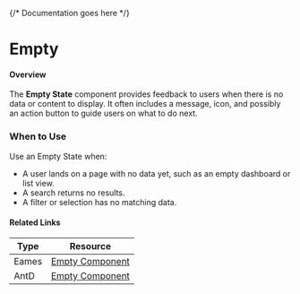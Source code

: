 

<Meta of={EmptyStories} />

{/* Documentation goes here */}

# Empty

#### Overview

The **Empty State** component provides feedback to users when there is no data or content to display. It often includes a message, icon, and possibly an action button to guide users on what to do next.

### When to Use
Use an Empty State when:
- A user lands on a page with no data yet, such as an empty dashboard or list view.
- A search returns no results.
- A filter or selection has no matching data.

#### Related Links

| Type  | Resource                                                                                                                                               |
| ----- | ------------------------------------------------------------------------------------------------------------------------------------------------------ |
| Eames | [Empty Component](https://www.figma.com/design/veXnmignQnJz8StIq10VJ5/Eames-2.0---Foundations-%26-Components?node-id=407-367&node-type=canvas&t=B6HJWqqDsUOypZQj-0) |
| AntD | [Empty Component](https://ant.design/components/empty) |




<Canvas meta={EmptyStories.default} />
